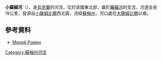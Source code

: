 {{Expand|time=2017-05-25}}
'''小羅緬河'''（{{lang-uk|Малий Ромен}}），是[[烏克蘭|烏克蘭]]的河流，位於該國東北部，屬於[[羅緬河|羅緬河]]的支流，河道全長19公里，發源自[[小薩姆比爾|小薩姆比爾]]西北面，流經[[蘇梅州|蘇梅州]]，河口處在[[大薩姆比爾|大薩姆比爾]]以南。

==參考資料==
* [http://www.menr.gov.ua/media/files/4Pasport2008_sumy.doc Малий Ромен]{{dead link|date=2017年12月 |bot=InternetArchiveBot |fix-attempted=yes }}

{{DEFAULTSORT:Малий Ромен}}
[[Category:蘇梅州河流|Category:蘇梅州河流]]


{{Ukraine-river-stub}}